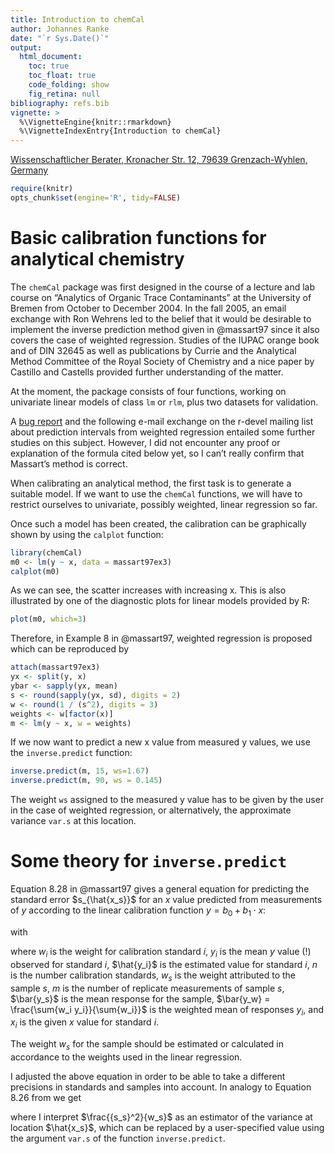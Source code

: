 ```yaml
---
title: Introduction to chemCal
author: Johannes Ranke
date: "`r Sys.Date()`"
output:
  html_document:
    toc: true
    toc_float: true
    code_folding: show
    fig_retina: null
bibliography: refs.bib
vignette: >
  %\VignetteEngine{knitr::rmarkdown}
  %\VignetteIndexEntry{Introduction to chemCal}
---
```


[Wissenschaftlicher Berater, Kronacher Str. 12, 79639 Grenzach-Wyhlen, Germany](http://www.jrwb.de)<br />

```r
require(knitr)
opts_chunk$set(engine='R', tidy=FALSE)
```
# Basic calibration functions for analytical chemistry

The `chemCal` package was first designed in the course of a lecture and lab
course on "Analytics of Organic Trace Contaminants" at the University of Bremen
from October to December 2004. In the fall 2005, an email exchange with
Ron Wehrens led to the belief that it would be desirable to implement the
inverse prediction method given in @massart97 since it also covers the
case of weighted regression. Studies of the IUPAC orange book and of DIN 32645
as well as publications by Currie and the Analytical Method Committee of the
Royal Society of Chemistry and a nice paper by Castillo and Castells provided
further understanding of the matter.

At the moment, the package consists of four functions, working on univariate
linear models of class `lm` or `rlm`, plus two datasets for
validation.

A [bug report](http://bugs.r-project.org/bugzilla3/show_bug.cgi?id=8877)
and the following e-mail exchange on the r-devel mailing list about
prediction intervals from weighted regression entailed some further studies
on this subject. However, I did not encounter any proof or explanation of the
formula cited below yet, so I can't really confirm that Massart's method is correct.

When calibrating an analytical method, the first task is to generate a suitable
model. If we want to use the `chemCal` functions, we will have to restrict
ourselves to univariate, possibly weighted, linear regression so far.

Once such a model has been created, the calibration can be graphically
shown by using the `calplot` function:

```r
library(chemCal)
m0 <- lm(y ~ x, data = massart97ex3)
calplot(m0)
```

As we can see, the scatter increases with increasing x. This is also
illustrated by one of the diagnostic plots for linear models
provided by R:

```r
plot(m0, which=3)
```

Therefore, in Example 8 in @massart97, weighted regression
is proposed which can be reproduced by

```r
attach(massart97ex3)
yx <- split(y, x)
ybar <- sapply(yx, mean)
s <- round(sapply(yx, sd), digits = 2)
w <- round(1 / (s^2), digits = 3)
weights <- w[factor(x)]
m <- lm(y ~ x, w = weights)
```

If we now want to predict a new x value from measured y values,
we use the `inverse.predict` function:

```r
inverse.predict(m, 15, ws=1.67)
inverse.predict(m, 90, ws = 0.145)
```

The weight `ws` assigned to the measured y value has to be
given by the user in the case of weighted regression, or alternatively,
the approximate variance `var.s` at this location.

# Some theory for `inverse.predict`

Equation 8.28 in @massart97 gives a general equation for predicting the
standard error $s_{\hat{x_s}}$ for an $x$ value predicted from measurements of
$y$ according to the linear calibration function $y = b_0 + b_1 \cdot x$:

\begin{equation}
s_{\hat{x_s}} = \frac{s_e}{b_1} \sqrt{\frac{1}{w_s m} + \frac{1}{\sum{w_i}} +
    \frac{(\bar{y_s} - \bar{y_w})^2 \sum{w_i}}
        {{b_1}^2 \left( \sum{w_i} \sum{w_i {x_i}^2} -
            {\left( \sum{ w_i x_i } \right)}^2 \right) }}
\end{equation}

with

\begin{equation}
s_e = \sqrt{ \frac{\sum w_i (y_i - \hat{y_i})^2}{n - 2}}
\end{equation}

where $w_i$ is the weight for calibration standard $i$, $y_i$ is the mean $y$
value (!) observed for standard $i$, $\hat{y_i}$ is the estimated value for
standard $i$, $n$ is the number calibration standards, $w_s$ is the weight
attributed to the sample $s$, $m$ is the number of replicate measurements of
sample $s$, $\bar{y_s}$ is the mean response for the sample,
$\bar{y_w} = \frac{\sum{w_i y_i}}{\sum{w_i}}$ is the weighted mean of responses
$y_i$, and $x_i$ is the given $x$ value for standard $i$.

The weight $w_s$ for the sample should be estimated or calculated in accordance
to the weights used in the linear regression.

I adjusted the above equation in order to be able to take a different
precisions in standards and samples into account. In analogy to Equation 8.26
from \cite{massart97} we get

\begin{equation}
s_{\hat{x_s}} = \frac{1}{b_1} \sqrt{\frac{{s_s}^2}{w_s m} +
    {s_e}^2 \left( \frac{1}{\sum{w_i}} +
        \frac{(\bar{y_s} - \bar{y_w})^2 \sum{w_i}}
            {{b_1}^2 \left( \sum{w_i} \sum{w_i {x_i}^2} - {\left( \sum{ w_i x_i } \right)}^2 \right) } \right) }
\end{equation}

where I interpret $\frac{{s_s}^2}{w_s}$ as an estimator of the variance at location
$\hat{x_s}$, which can be replaced by a user-specified value using the argument
`var.s` of the function `inverse.predict`.
